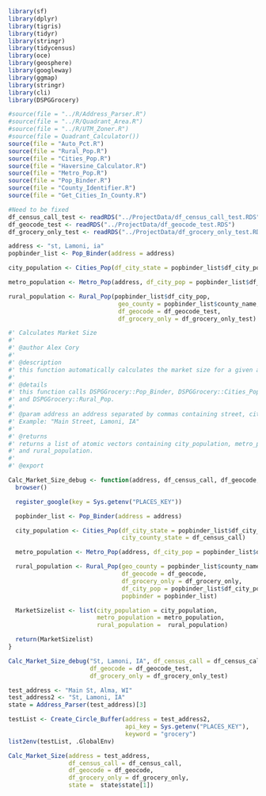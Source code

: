 ```r
library(sf)
library(dplyr)
library(tigris)
library(tidyr)
library(stringr)
library(tidycensus)
library(oce)
library(geosphere)
library(googleway)
library(ggmap)
library(stringr)
library(cli)
library(DSPGGrocery)
```

```r
#source(file = "../R/Address_Parser.R")
#source(file = "../R/Quadrant_Area.R")
#source(file = "../R/UTM_Zoner.R")
#source(file = Quadrant_Calculator())
source(file = "Auto_Pct.R")
source(file = "Rural_Pop.R")
source(file = "Cities_Pop.R")
source(file = "Haversine_Calculator.R")
source(file = "Metro_Pop.R")
source(file = "Pop_Binder.R")
source(file = "County_Identifier.R")
source(file = "Get_Cities_In_County.R")

#Need to be fixed
df_census_call_test <- readRDS("../ProjectData/df_census_call_test.RDS")
df_geocode_test <- readRDS("../ProjectData/df_geocode_test.RDS")
df_grocery_only_test <- readRDS("../ProjectData/df_grocery_only_test.RDS")
```


```r
address <- "st, Lamoni, ia"
popbinder_list <- Pop_Binder(address = address)

city_population <- Cities_Pop(df_city_state = popbinder_list$df_city_pop, city_county_state = df_census_call_test)

metro_population <- Metro_Pop(address, df_city_pop = popbinder_list$df_city_pop)

rural_population <- Rural_Pop(popbinder_list$df_city_pop,
                               geo_county = popbinder_list$county_name,
                               df_geocode = df_geocode_test,
                               df_grocery_only = df_grocery_only_test)

```


```r
#' Calculates Market Size
#' 
#' @author Alex Cory
#' 
#' @description 
#' this function automatically calculates the market size for a given address value.
#' 
#' @details
#' this function calls DSPGGrocery::Pop_Binder, DSPGGrocery::Cities_Pop, DSPGGrocery::Metro_Pop
#' and DSPGGrocery::Rural_Pop.
#' 
#' @param address an address separated by commas containing street, city, and abbreviated state.
#' Example: "Main Street, Lamoni, IA"
#' 
#' @returns
#' returns a list of atomic vectors containing city_population, metro_population,
#' and rural_population.
#' 
#' @export

Calc_Market_Size_debug <- function(address, df_census_call, df_geocode, df_grocery_only) {
  browser()

  register_google(key = Sys.getenv("PLACES_KEY"))

  popbinder_list <- Pop_Binder(address = address)

  city_population <- Cities_Pop(df_city_state = popbinder_list$df_city_pop,
                                city_county_state = df_census_call)

  metro_population <- Metro_Pop(address, df_city_pop = popbinder_list$df_city_pop)

  rural_population <- Rural_Pop(geo_county = popbinder_list$county_name,
                                df_geocode = df_geocode,
                                df_grocery_only = df_grocery_only,
                                df_city_pop = popbinder_list$df_city_pop,
                                popbinder = popbinder_list)

  MarketSizelist <- list(city_population = city_population,
                         metro_population = metro_population,
                         rural_population =  rural_population)

  return(MarketSizelist)
}
```

```r
Calc_Market_Size_debug("St, Lamoni, IA", df_census_call = df_census_call_test, 
                       df_geocode = df_geocode_test,
                       df_grocery_only = df_grocery_only_test)
```

```r
test_address <- "Main St, Alma, WI"
test_address2 <- "St, Lamoni, IA"
state = Address_Parser(test_address)[3]

testList <- Create_Circle_Buffer(address = test_address2, 
                                 api_key = Sys.getenv("PLACES_KEY"), 
                                 keyword = "grocery")
list2env(testList, .GlobalEnv)
```

```r
Calc_Market_Size(address = test_address, 
                 df_census_call = df_census_call, 
                 df_geocode = df_geocode, 
                 df_grocery_only = df_grocery_only,
                 state =  state$state[1])
```

